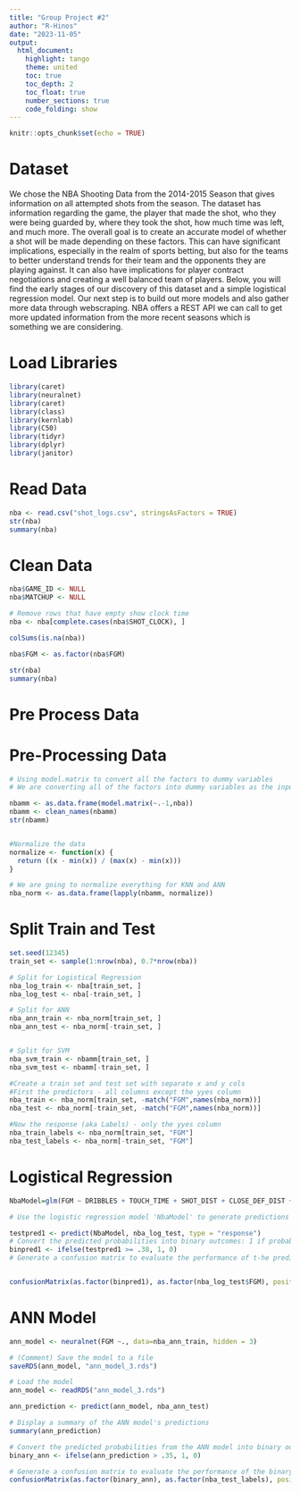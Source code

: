 ```yaml
---
title: "Group Project #2"
author: "R-Hinos"
date: "2023-11-05"
output: 
  html_document: 
    highlight: tango
    theme: united
    toc: true
    toc_depth: 2
    toc_float: true
    number_sections: true
    code_folding: show
---
```


```r
knitr::opts_chunk$set(echo = TRUE)
```

# Dataset

We chose the NBA Shooting Data from the 2014-2015 Season that gives information on all attempted shots from the season. The dataset has information regarding the game, the player that made the shot, who they were being guarded by, where they took the shot, how much time was left, and much more. The overall goal is to create an accurate model of whether a shot will be made depending on these factors. This can have significant implications, especially in the realm of sports betting, but also for the teams to better understand trends for their team and the opponents they are playing against. It can also have implications for player contract negotiations and creating a well balanced team of players. Below, you will find the early stages of our discovery of this dataset and a simple logistical regression model. Our next step is to build out more models and also gather more data through webscraping. NBA offers a REST API we can call to get more updated information from the more recent seasons which is something we are considering.


# Load Libraries
```r
library(caret)
library(neuralnet)
library(caret)
library(class)
library(kernlab)
library(C50)
library(tidyr)
library(dplyr)
library(janitor)
```


# Read Data
```r
nba <- read.csv("shot_logs.csv", stringsAsFactors = TRUE)
str(nba)
summary(nba)
```

# Clean Data
```r
nba$GAME_ID <- NULL
nba$MATCHUP <- NULL

# Remove rows that have empty show clock time 
nba <- nba[complete.cases(nba$SHOT_CLOCK), ]

colSums(is.na(nba))

nba$FGM <- as.factor(nba$FGM)

str(nba)
summary(nba)
```

# Pre Process Data
# Pre-Processing Data
```r
# Using model.matrix to convert all the factors to dummy variables
# We are converting all of the factors into dummy variables as the input into knn has to be numeric

nbamm <- as.data.frame(model.matrix(~.-1,nba))
nbamm <- clean_names(nbamm)
str(nbamm)


#Normalize the data
normalize <- function(x) {
  return ((x - min(x)) / (max(x) - min(x)))
}

# We are going to normalize everything for KNN and ANN
nba_norm <- as.data.frame(lapply(nbamm, normalize))

```


# Split Train and Test 
```r

set.seed(12345)
train_set <- sample(1:nrow(nba), 0.7*nrow(nba)) 

# Split for Logistical Regression 
nba_log_train <- nba[train_set, ]
nba_log_test <- nba[-train_set, ]

# Split for ANN
nba_ann_train <- nba_norm[train_set, ]
nba_ann_test <- nba_norm[-train_set, ]


# Split for SVM
nba_svm_train <- nbamm[train_set, ]
nba_svm_test <- nbamm[-train_set, ]

#Create a train set and test set with separate x and y cols
#First the predictors - all columns except the yyes column
nba_train <- nba_norm[train_set, -match("FGM",names(nba_norm))]
nba_test <- nba_norm[-train_set, -match("FGM",names(nba_norm))]

#Now the response (aka Labels) - only the yyes column
nba_train_labels <- nba_norm[train_set, "FGM"]
nba_test_labels <- nba_norm[-train_set, "FGM"]


```


# Logistical Regression 
```r

NbaModel=glm(FGM ~ DRIBBLES + TOUCH_TIME + SHOT_DIST + CLOSE_DEF_DIST + SHOT_CLOCK,data=nba_log_train,family="binomial")

# Use the logistic regression model 'NbaModel' to generate predictions on the test dataset

testpred1 <- predict(NbaModel, nba_log_test, type = "response")
# Convert the predicted probabilities into binary outcomes: 1 if probability >= 0.38, otherwise 0
binpred1 <- ifelse(testpred1 >= .38, 1, 0)
# Generate a confusion matrix to evaluate the performance of t-he predictions against the actual test labels


confusionMatrix(as.factor(binpred1), as.factor(nba_log_test$FGM), positive = "1")

```

# ANN Model
```r
ann_model <- neuralnet(FGM ~., data=nba_ann_train, hidden = 3)

# (Comment) Save the model to a file
saveRDS(ann_model, "ann_model_3.rds")

# Load the model
ann_model <- readRDS("ann_model_3.rds")

ann_prediction <- predict(ann_model, nba_ann_test)

# Display a summary of the ANN model's predictions
summary(ann_prediction)

# Convert the predicted probabilities from the ANN model into binary outcomes: 1 if probability > 0.35, otherwise 0
binary_ann <- ifelse(ann_prediction > .35, 1, 0)

# Generate a confusion matrix to evaluate the performance of the binary predictions against the actual test labels
confusionMatrix(as.factor(binary_ann), as.factor(nba_test_labels), positive = "1")

```

